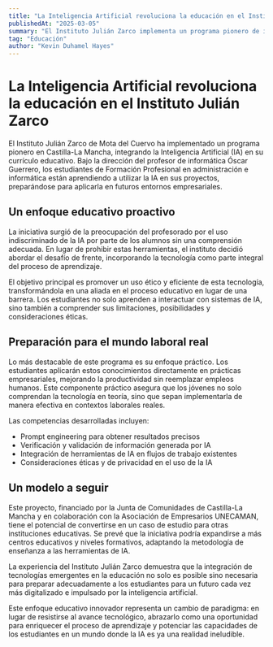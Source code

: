 ```yaml
---
title: "La Inteligencia Artificial revoluciona la educación en el Instituto Julián Zarco"
publishedAt: "2025-03-05"
summary: "El Instituto Julián Zarco implementa un programa pionero de integración de IA en su currículo educativo, preparando a los estudiantes para un futuro laboral con inteligencia artificial."
tag: "Educación"
author: "Kevin Duhamel Hayes"
---
```


# La Inteligencia Artificial revoluciona la educación en el Instituto Julián Zarco

El Instituto Julián Zarco de Mota del Cuervo ha implementado un programa pionero en Castilla-La Mancha, integrando la Inteligencia Artificial (IA) en su currículo educativo. Bajo la dirección del profesor de informática Óscar Guerrero, los estudiantes de Formación Profesional en administración e informática están aprendiendo a utilizar la IA en sus proyectos, preparándose para aplicarla en futuros entornos empresariales.

## Un enfoque educativo proactivo

La iniciativa surgió de la preocupación del profesorado por el uso indiscriminado de la IA por parte de los alumnos sin una comprensión adecuada. En lugar de prohibir estas herramientas, el instituto decidió abordar el desafío de frente, incorporando la tecnología como parte integral del proceso de aprendizaje.

El objetivo principal es promover un uso ético y eficiente de esta tecnología, transformándola en una aliada en el proceso educativo en lugar de una barrera. Los estudiantes no solo aprenden a interactuar con sistemas de IA, sino también a comprender sus limitaciones, posibilidades y consideraciones éticas.

## Preparación para el mundo laboral real

Lo más destacable de este programa es su enfoque práctico. Los estudiantes aplicarán estos conocimientos directamente en prácticas empresariales, mejorando la productividad sin reemplazar empleos humanos. Este componente práctico asegura que los jóvenes no solo comprendan la tecnología en teoría, sino que sepan implementarla de manera efectiva en contextos laborales reales.

Las competencias desarrolladas incluyen:
- Prompt engineering para obtener resultados precisos
- Verificación y validación de información generada por IA
- Integración de herramientas de IA en flujos de trabajo existentes
- Consideraciones éticas y de privacidad en el uso de la IA

## Un modelo a seguir

Este proyecto, financiado por la Junta de Comunidades de Castilla-La Mancha y en colaboración con la Asociación de Empresarios UNECAMAN, tiene el potencial de convertirse en un caso de estudio para otras instituciones educativas. Se prevé que la iniciativa podría expandirse a más centros educativos y niveles formativos, adaptando la metodología de enseñanza a las herramientas de IA.

La experiencia del Instituto Julián Zarco demuestra que la integración de tecnologías emergentes en la educación no solo es posible sino necesaria para preparar adecuadamente a los estudiantes para un futuro cada vez más digitalizado e impulsado por la inteligencia artificial.

Este enfoque educativo innovador representa un cambio de paradigma: en lugar de resistirse al avance tecnológico, abrazarlo como una oportunidad para enriquecer el proceso de aprendizaje y potenciar las capacidades de los estudiantes en un mundo donde la IA es ya una realidad ineludible. 